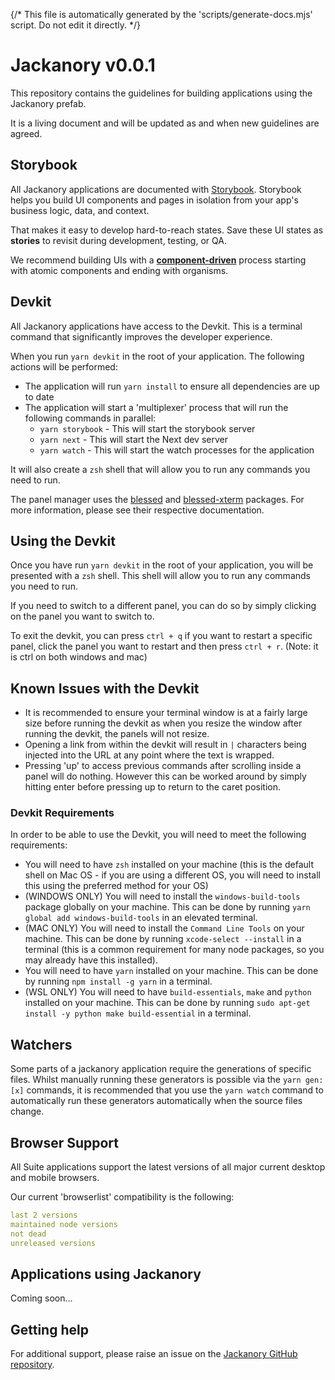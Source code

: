 {/* This file is automatically generated by the 'scripts/generate-docs.mjs' script. Do not edit it directly. */}

<Meta title="Introduction" />

# Jackanory v0.0.1

<Version /> 

This repository contains the guidelines for building applications using the Jackanory
prefab.

It is a living document and will be updated as and when new guidelines are agreed.

## Storybook

All Jackanory applications are documented with [Storybook](https://storybook.js.org/).
Storybook helps you build UI components and pages in isolation from your
app's business logic, data, and context.

That makes it easy to develop hard-to-reach states. Save these UI states as **stories**
to revisit during development, testing, or QA.

We recommend building UIs with a [**component-driven**](https://componentdriven.org)
process starting with atomic components and ending with organisms.

## Devkit

All Jackanory applications have access to the Devkit. This is a terminal command
that significantly improves the developer experience.

When you run `yarn devkit` in the root of your application. The following actions
will be performed:

- The application will run `yarn install` to ensure all dependencies are up to date
- The application will start a 'multiplexer' process that will run the following
  commands in parallel:
  - `yarn storybook` - This will start the storybook server
  - `yarn next` - This will start the Next dev server
  - `yarn watch` - This will start the watch processes for the application

It will also create a `zsh` shell that will allow you to run any commands you need
to run.

The panel manager uses the [blessed](https://www.npmjs.com/package/blessed) and
[blessed-xterm](https://www.npmjs.com/package/blessed-xterm) packages.
For more information, please see their respective documentation.

## Using the Devkit

Once you have run `yarn devkit` in the root of your application, you will be
presented with a `zsh` shell. This shell will allow you to run any commands you
need to run.

If you need to switch to a different panel, you can do so by simply clicking
on the panel you want to switch to.

To exit the devkit, you can press `ctrl + q` if you want to restart a specific
panel, click the panel you want to restart and then press `ctrl + r`.
(Note: it is ctrl on both windows and mac)

## Known Issues with the Devkit

- It is recommended to ensure your terminal window is at a fairly large size
  before running the devkit as when you resize the window after running the devkit,
  the panels will not resize.
- Opening a link from within the devkit will result in `|` characters being injected
  into the URL at any point where the text is wrapped.
- Pressing 'up' to access previous commands after scrolling inside a panel will do
  nothing. However this can be worked around by simply hitting enter before pressing
  up to return to the caret position.

### Devkit Requirements

In order to be able to use the Devkit, you will need to meet the following requirements:

- You will need to have `zsh` installed on your machine (this is the default shell
  on Mac OS - if you are using a different OS, you will need to install this using
  the preferred method for your OS)
- (WINDOWS ONLY) You will need to install the `windows-build-tools` package globally
  on your machine. This can be done by running `yarn global add windows-build-tools`
  in an elevated terminal.
- (MAC ONLY) You will need to install the `Command Line Tools` on your machine.
  This can be done by running `xcode-select --install` in a terminal (this is a
  common requirement for many node packages, so you may already have this installed).
- You will need to have `yarn` installed on your machine. This can be done by
  running `npm install -g yarn` in a terminal.
- (WSL ONLY) You will need to have `build-essentials`, `make` and `python` installed
  on your machine. This can be done by running `sudo apt-get install -y python make build-essential` in a terminal.

## Watchers

Some parts of a jackanory application require the generations of specific files.
Whilst manually running these generators is possible via the `yarn gen:[x]` commands,
it is recommended that you use the `yarn watch` command to automatically run these
generators automatically when the source files change.

## Browser Support

All  Suite applications support the latest versions of all major current desktop
and mobile browsers.

Our current 'browserlist' compatibility is the following:

```yaml
last 2 versions
maintained node versions
not dead
unreleased versions
```

## Applications using Jackanory

Coming soon...

## Getting help

For additional support, please raise an issue on the [Jackanory GitHub repository](https://github.com/builda-modules/prefab-jackanory/issues).

